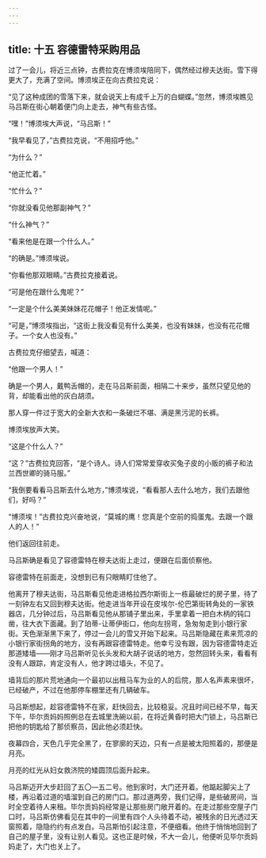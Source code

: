 ```yaml
---
---
---
```

title: 十五 容德雷特采购用品
---




过了一会儿，将近三点钟，古费拉克在博须埃陪同下，偶然经过穆夫达街。雪下得更大了，充满了空间。博须埃正在向古费拉克说：

“见了这种成团的雪落下来，就会说天上有成千上万的白蝴蝶。”忽然，博须埃瞧见马吕斯在街心朝着便门向上走去，神气有些古怪。

“嘿！”博须埃大声说，“马吕斯！”

“我早看见了，”古费拉克说，“不用招呼他。”

“为什么？”

“他正忙着。”

“忙什么？”

“你就没看见他那副神气？”

“什么神气？”

“看来他是在跟一个什么人。”

“的确是。”博须埃说。

“你看他那双眼睛。”古费拉克接着说。

“可是他在跟什么鬼呢？”

“一定是个什么美美妹妹花花帽子！他正发情呢。”

“可是，”博须埃指出，“这街上我没看见有什么美美，也没有妹妹，也没有花花帽子。一个女人也没有。”

古费拉克仔细望去，喊道：

“他跟一个男人！”

确是一个男人，戴鸭舌帽的，走在马吕斯前面，相隔二十来步，虽然只望见他的背，却能看出他的灰白胡须。

那人穿一件过于宽大的全新大衣和一条破烂不堪、满是黑污泥的长裤。

博须埃放声大笑。

“这是个什么人？”

“这？”古费拉克回答，“是个诗人。诗人们常常爱穿收买兔子皮的小贩的裤子和法兰西世卿的骑马服。”

“我倒要看看马吕斯去什么地方，”博须埃说，“看看那人去什么地方，我们去跟他们，好吗？”

“博须埃！”古费拉克兴奋地说，“莫城的鹰！您真是个空前的捣蛋鬼。去跟一个跟人的人！”

他们返回往前走。

马吕斯确是看见了容德雷特在穆夫达街上走过，便跟在后面侦察他。

容德雷特在前面走，没想到已有只眼睛盯住他了。

他离开了穆夫达街，马吕斯看见他走进格拉西尔斯街上一栋最破烂的房子里，待了一刻钟左右又回到穆夫达街。他走进当年开设在皮埃尔-伦巴第街转角处的一家铁器店，几分钟过后，马吕斯看见他从那铺子里出来，手里拿着一把白木柄的钝口凿，往大衣下面藏。到了珀蒂-让蒂伊街口，他向左拐弯，急匆匆走到小银行家街。天色渐渐黑下来了，停过一会儿的雪又开始下起来。马吕斯隐藏在素来荒凉的小银行家街拐角的地方，没有再跟容德雷特走。他幸亏没有跟，因为容德雷特走近那道矮墙——刚才马吕斯听见长头发和大胡子说话的地方，忽然回转头来，看看有没有人跟踪，肯定没有人，他才跨过墙头，不见了。

墙背后的那片荒地通向一个最初以出租马车为业的人的后院，那人名声素来很坏，已经破产，不过在他那停车棚里还有几辆破车。

马吕斯想起，趁容德雷特不在家，赶快回去，比较稳妥。况且时间已经不早，每天下午，毕尔贡妈妈照例总在去城里洗碗以前，在将近黄昏时把大门锁上，马吕斯已把他的钥匙给了那侦察员，因此他必须赶快。

夜幕四合，天色几乎完全黑了，在寥廓的天边，只有一点是被太阳照着的，那便是月亮。

月亮的红光从妇女救济院的矮圆顶后面升起来。

马吕斯迈开大步赶回了五〇—五二号。他到家时，大门还开着。他踮起脚尖上了楼，再沿着过道的墙溜到自己的房门口。那过道两旁，我们记得，是些破房间，当时全空着待人来租。毕尔贡妈妈经常是让那些房门敞开着的。在走过那些空屋子门口时，马吕斯仿佛看见在其中的一间里有四个人头待着不动，被残余的日光透过天窗照着，隐隐约约有点发白。马吕斯怕引起注意，不便细看。他终于悄悄地回到了自己的屋子里，没有让别人看见。这也正是时候，不大一会儿，他便听见毕尔贡妈妈走了，大门也关上了。